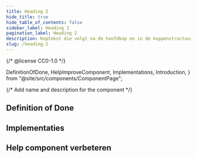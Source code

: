 ```yaml
---
title: Heading 2
hide_title: true
hide_table_of_contents: false
sidebar_label: Heading 2
pagination_label: Heading 2
description: Koptekst die volgt na de hoofdkop en in de koppenstructuur op het tweede niveau staat.
slug: /heading-2
---
```


{/* @license CC0-1.0 */}

  DefinitionOfDone,
  HelpImproveComponent,
  Implementations,
  Introduction,
} from "@site/src/components/ComponentPage";

{/* Add name and description for the component */}


<Introduction component={component} headingLevel={1} description={description} />

## Definition of Done

<DefinitionOfDone component={component} headingLevel={3} />

## Implementaties

<Implementations component={component} headingLevel={3} />

## Help component verbeteren

<HelpImproveComponent component={component} headingLevel={3} />
